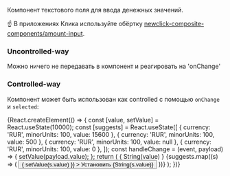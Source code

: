 

Компонент текстового поля для ввода денежных значений.

☝️ В приложениях Клика используйте обёртку [newclick-composite-components/amount-input](http://digital/demo/newclick-composite-components/master/?path=/docs/form-amountinput--basic).

<AmountInput bold={false} />


<Props of={AmountInput} />


### Uncontrolled-way

Можно ничего не передавать в компонент и реагировать на 'onChange'

<Preview>
    <AmountInput />
</Preview>

### Controlled-way

Компонент может быть использован как controlled с помощью `onChange` и `selected`:

<Preview>
    {React.createElement(() => {
        const [value, setValue] = React.useState(10000);
        const [suggests] = React.useState([
            { currency: 'RUR', minorUnits: 100, value: 15600 },
            { currency: 'RUR', minorUnits: 100, value: 500 },
            { currency: 'RUR', minorUnits: 100, value: null },
            { currency: 'RUR', minorUnits: 100, value: 0 },
        ]);
        const handleChange = (event, payload) => {
            setValue(payload.value);
        };
        return (
            <Container>
                <Row align="middle">
                    <Col>
                        <AmountInput
                            value={value}
                            onChange={handleChange}
                        />
                    </Col>
                    <Col>
                        { String(value) }
                    </Col>
                    {suggests.map((s) => (
                        <button
                            onClick={() => { setValue(s.value) }}
                        >
                           Установить {String(s.value)}
                        </button>
                    ))}
                </Row>
            </Container>
        );
    })}
</Preview>
